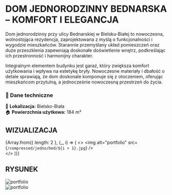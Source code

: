 
# **DOM JEDNORODZINNY BEDNARSKA – KOMFORT I ELEGANCJA**  

Dom jednorodzinny przy ulicy Bednarskiej w Bielsku-Białej to nowoczesna, wolnostojąca rezydencja, zaprojektowana z myślą o funkcjonalności i wygodzie mieszkańców. Starannie przemyślany układ pomieszczeń oraz duże przeszklenia zapewniają doskonałe doświetlenie wnętrz, podkreślając ich przestronność i harmonijny charakter.  

Integralnym elementem budynku jest garaż, który zwiększa komfort użytkowania i wpływa na estetykę bryły. Nowoczesne materiały i dbałość o detale sprawiają, że dom doskonale komponuje się z otoczeniem, oferując mieszkańcom przytulną, a jednocześnie nowoczesną przestrzeń do życia.  

### **📌 Dane techniczne**  
📍 **Lokalizacja:** Bielsko-Biała  
🏠 **Powierzchnia użytkowa:** 184 m²  

## WIZUALIZACJA

{Array.from({ length: 2 }, (_, i) => (
  <>
    <Zoom>
      <img alt="portfolio" src={`/compressed/jedno/bed/${i + 1}.jpg`} />
    </Zoom>
    <br/>
  </>
))}

## RYSUNEK

<Zoom>
  <img alt="portfolio" src={`/compressed/jedno/bed/3.jpg`} />
</Zoom>

<br/>

<Zoom>
  <img alt="portfolio" src={`/compressed/jedno/bed/4.jpg`} />
</Zoom>
